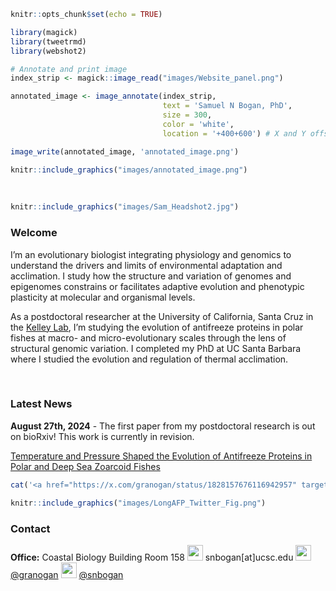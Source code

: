 ```r

knitr::opts_chunk$set(echo = TRUE)

library(magick)
library(tweetrmd)
library(webshot2)

```

```r

# Annotate and print image
index_strip <- magick::image_read("images/Website_panel.png")

annotated_image <- image_annotate(index_strip, 
                                  text = 'Samuel N Bogan, PhD', 
                                  size = 300, 
                                  color = 'white',
                                  location = '+400+600') # X and Y offsets from the top-left corner

image_write(annotated_image, 'annotated_image.png')

```

```r
knitr::include_graphics("images/annotated_image.png")
```

<br>
```r
knitr::include_graphics("images/Sam_Headshot2.jpg")
```

### Welcome <a id="about_me"></a>

I'm an evolutionary biologist integrating physiology and genomics to understand the drivers and limits of environmental adaptation and acclimation. I study how the structure and variation of genomes and epigenomes constrains or facilitates adaptive evolution and phenotypic plasticity at molecular and organismal levels.     

As a postdoctoral researcher at the University of California, Santa Cruz in the [Kelley Lab](https://evogenomes.sites.ucsc.edu/), I'm studying the evolution of antifreeze proteins in polar fishes at macro- and micro-evolutionary scales through the lens of structural genomic variation. I completed my PhD at UC Santa Barbara where I studied the evolution and regulation of thermal acclimation.

<div style="clear: both;"></div>

<br>

### Latest News <a id="about_me"></a>

**August 27th, 2024** - The first paper from my postdoctoral research is out on bioRxiv! This work is currently in revision. 

[Temperature and Pressure Shaped the Evolution of Antifreeze Proteins in Polar and Deep Sea Zoarcoid Fishes](https://www.biorxiv.org/content/10.1101/2024.08.24.609455v1)

```r
cat('<a href="https://x.com/granogan/status/1828157676116942957" target="_blank"><img src="images/tweet_screenshot.png" style="width:45%;" /></a>')

knitr::include_graphics("images/LongAFP_Twitter_Fig.png")
```


### Contact <a id="about_me"></a>

**Office:** Coastal Biology Building Room 158 ![](images/mail.png){width=25px} snbogan[at]ucsc.edu ![](images/twitter.png){width=25px} [@granogan](https://x.com/granogan) ![](images/github.png){width=25px} [@snbogan](https://github.com/snbogan)






